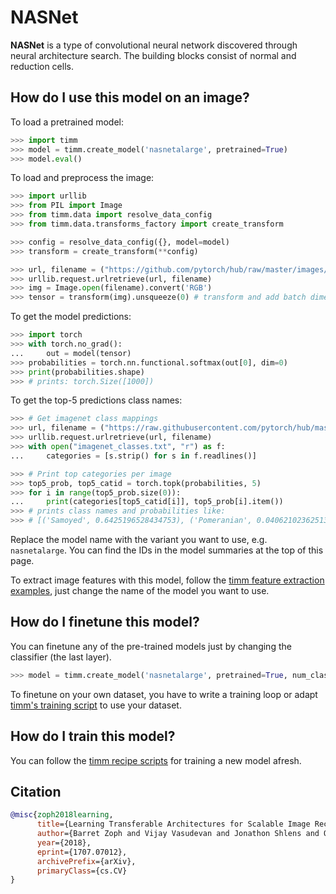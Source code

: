 # NASNet

**NASNet** is a type of convolutional neural network discovered through neural architecture search. The building blocks consist of normal and reduction cells.

## How do I use this model on an image?

To load a pretrained model:

```py
>>> import timm
>>> model = timm.create_model('nasnetalarge', pretrained=True)
>>> model.eval()
```

To load and preprocess the image:

```py 
>>> import urllib
>>> from PIL import Image
>>> from timm.data import resolve_data_config
>>> from timm.data.transforms_factory import create_transform

>>> config = resolve_data_config({}, model=model)
>>> transform = create_transform(**config)

>>> url, filename = ("https://github.com/pytorch/hub/raw/master/images/dog.jpg", "dog.jpg")
>>> urllib.request.urlretrieve(url, filename)
>>> img = Image.open(filename).convert('RGB')
>>> tensor = transform(img).unsqueeze(0) # transform and add batch dimension
```

To get the model predictions:

```py
>>> import torch
>>> with torch.no_grad():
...     out = model(tensor)
>>> probabilities = torch.nn.functional.softmax(out[0], dim=0)
>>> print(probabilities.shape)
>>> # prints: torch.Size([1000])
```

To get the top-5 predictions class names:

```py
>>> # Get imagenet class mappings
>>> url, filename = ("https://raw.githubusercontent.com/pytorch/hub/master/imagenet_classes.txt", "imagenet_classes.txt")
>>> urllib.request.urlretrieve(url, filename) 
>>> with open("imagenet_classes.txt", "r") as f:
...     categories = [s.strip() for s in f.readlines()]

>>> # Print top categories per image
>>> top5_prob, top5_catid = torch.topk(probabilities, 5)
>>> for i in range(top5_prob.size(0)):
...     print(categories[top5_catid[i]], top5_prob[i].item())
>>> # prints class names and probabilities like:
>>> # [('Samoyed', 0.6425196528434753), ('Pomeranian', 0.04062102362513542), ('keeshond', 0.03186424449086189), ('white wolf', 0.01739676296710968), ('Eskimo dog', 0.011717947199940681)]
```

Replace the model name with the variant you want to use, e.g. `nasnetalarge`. You can find the IDs in the model summaries at the top of this page.

To extract image features with this model, follow the [timm feature extraction examples](https://rwightman.github.io/pytorch-image-models/feature_extraction/), just change the name of the model you want to use.

## How do I finetune this model?

You can finetune any of the pre-trained models just by changing the classifier (the last layer).

```py
>>> model = timm.create_model('nasnetalarge', pretrained=True, num_classes=NUM_FINETUNE_CLASSES)
```
To finetune on your own dataset, you have to write a training loop or adapt [timm's training
script](https://github.com/rwightman/pytorch-image-models/blob/master/train.py) to use your dataset.

## How do I train this model?

You can follow the [timm recipe scripts](https://rwightman.github.io/pytorch-image-models/scripts/) for training a new model afresh.

## Citation

```BibTeX
@misc{zoph2018learning,
      title={Learning Transferable Architectures for Scalable Image Recognition}, 
      author={Barret Zoph and Vijay Vasudevan and Jonathon Shlens and Quoc V. Le},
      year={2018},
      eprint={1707.07012},
      archivePrefix={arXiv},
      primaryClass={cs.CV}
}
```

<!--
Type: model-index
Collections:
- Name: NASNet
  Paper:
    Title: Learning Transferable Architectures for Scalable Image Recognition
    URL: https://paperswithcode.com/paper/learning-transferable-architectures-for
Models:
- Name: nasnetalarge
  In Collection: NASNet
  Metadata:
    FLOPs: 30242402862
    Parameters: 88750000
    File Size: 356056626
    Architecture:
    - Average Pooling
    - Batch Normalization
    - Convolution
    - Depthwise Separable Convolution
    - Dropout
    - ReLU
    Tasks:
    - Image Classification
    Training Techniques:
    - Label Smoothing
    - RMSProp
    - Weight Decay
    Training Data:
    - ImageNet
    Training Resources: 50x Tesla K40 GPUs
    ID: nasnetalarge
    Dropout: 0.5
    Crop Pct: '0.911'
    Momentum: 0.9
    Image Size: '331'
    Interpolation: bicubic
    Label Smoothing: 0.1
    RMSProp $\epsilon$: 1.0
  Code: https://github.com/rwightman/pytorch-image-models/blob/d8e69206be253892b2956341fea09fdebfaae4e3/timm/models/nasnet.py#L562
  Weights: http://data.lip6.fr/cadene/pretrainedmodels/nasnetalarge-a1897284.pth
  Results:
  - Task: Image Classification
    Dataset: ImageNet
    Metrics:
      Top 1 Accuracy: 82.63%
      Top 5 Accuracy: 96.05%
-->